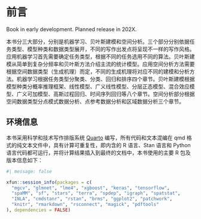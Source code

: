 # 前言 {#preface .unnumbered}

::: callout-warning
Book in early development. Planned release in 202X. 
:::

本书分三大部分，分别是机器学习、贝叶斯建模和空间分析。三个部分分别依据任务类型、模型种类和数据类型展开，不同的写作出发点将呈现不一样的写作风格。应用机器学习首先需要确定任务类型，根据不同的任务选用不同的算法。贝叶斯建模从简单到复杂分频率和贝叶斯方法介绍主流的统计模型。应用空间分析方法需要根据空间数据类型（生成机理）而定，不同的生成机理将对应不同的建模和分析方法。机器学习根据任务类型分聚类、分类、回归和排序四个章节。贝叶斯建模根据模型种类分概率推理框架、线性模型、广义线性模型、分层正态模型、混合效应模型、广义可加模型、高斯过程回归、时间序列回归等八个章节。空间分析部分根据空间数据类型分点模式数据分析、点参考数据分析和区域数据分析三个章节。

## 环境信息 {#session .unnumbered}

本书采用科学和技术写作排版系统 [Quarto](https://quarto.org/) 编写，所有代码和文本混编在 qmd 格式的纯文本文件中，具有计算可重复性，即内含的 R 语言、Stan 语言和 Python 语言代码都可运行，并将计算结果插入到最终的文档中，本书使用的主要 R 包及版本信息如下：

```r
#| message: false

xfun::session_info(packages = c(
  "mgcv", "glmnet", "lme4", "xgboost", "keras", "tensorflow",
  "spaMM", "sf", "stars", "terra", "spdep", "igraph", "spatstat",
  "INLA", "cmdstanr", "rstan", "brms", "ggplot2", "patchwork",
  "knitr", "rmarkdown", "rsconnect", "magick", "pdftools"
), dependencies = FALSE)
```

